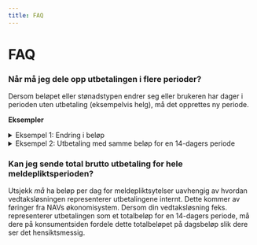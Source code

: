 ```yaml
---
title: FAQ
---
```


# FAQ

### Når må jeg dele opp utbetalingen i flere perioder?
Dersom beløpet eller stønadstypen
endrer seg eller brukeren har dager i perioden uten utbetaling (eksempelvis helg), må det opprettes ny periode.

**Eksempler**
<details>
    <summary>Eksempel 1: Endring i beløp</summary>
    Bruker skal ha utbetaling mandag-fredag med 500kr/dag tom onsdag og 400kr/dag fom torsdag. Det representeres med følgende utbetalingsperioder:
    ```json5
    [
    {
        "beløpPerDag": 500,
        "fraOgMed": "2023-11-13",
        "tilOgMed": "2023-11-15"
    },
    {
        "beløpPerDag": 400,
        "fraOgMed": "2023-11-16",
        "tilOgMed": "2023-11-17"
    }
    ]
    ```
</details>

<details>
    <summary>Eksempel 2: Utbetaling med samme beløp for en 14-dagers periode</summary>
    Bruker skal ha 500kr/dag for 14 dager, med unntak av helger. Det representeres med følgende utbetalingsperioder:
    ```json
    [
    {
        "beløpPerDag": 500,
        "fraOgMed": "2023-11-13",
        "tilOgMed": "2023-11-17"
    },
    {
        "beløpPerDag": 500,
        "fraOgMed": "2023-11-20",
        "tilOgMed": "2023-11-24"
    }
    ]
    ```
</details>

### Kan jeg sende total brutto utbetaling for hele meldepliktsperioden?
Utsjekk _må_ ha beløp per dag for meldepliktsytelser uavhengig av hvordan vedtaksløsningen representerer utbetalingene
internt. Dette kommer av føringer fra NAVs økonomisystem. Dersom din vedtaksløsning feks. representerer utbetalingen som et
totalbeløp for en 14-dagers periode, må dere på konsumentsiden fordele dette totalbeløpet på dagsbeløp slik dere ser det hensiktsmessig.